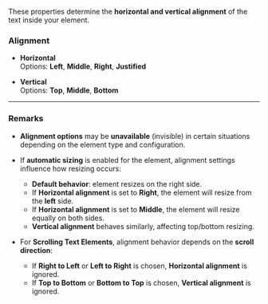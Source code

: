 
These properties determine the **horizontal and vertical alignment** of the text inside your element.

### **Alignment**

- **Horizontal**  
  Options: **Left**, **Middle**, **Right**, **Justified**

- **Vertical**  
  Options: **Top**, **Middle**, **Bottom**

---

### **Remarks**

- **Alignment options** may be **unavailable** (invisible) in certain situations depending on the element type and configuration.  
- If **automatic sizing** is enabled for the element, alignment settings influence how resizing occurs:
  - **Default behavior**: element resizes on the right side.
  - If **Horizontal alignment** is set to **Right**, the element will resize from the **left** side.
  - If **Horizontal alignment** is set to **Middle**, the element will resize equally on both sides.
  - **Vertical alignment** behaves similarly, affecting top/bottom resizing.

- For **Scrolling Text Elements**, alignment behavior depends on the **scroll direction**:
  - If **Right to Left** or **Left to Right** is chosen, **Horizontal alignment** is ignored.
  - If **Top to Bottom** or **Bottom to Top** is chosen, **Vertical alignment** is ignored.
